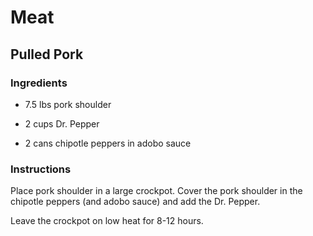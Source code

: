 # Meat {-}

## Pulled Pork {-}

### Ingredients {-}

* 7.5 lbs pork shoulder

* 2 cups Dr. Pepper

* 2 cans chipotle peppers in adobo sauce

### Instructions {-}

Place pork shoulder in a large crockpot. Cover the pork shoulder in the chipotle peppers (and adobo sauce) and add the Dr. Pepper.

Leave the crockpot on low heat for 8-12 hours.
